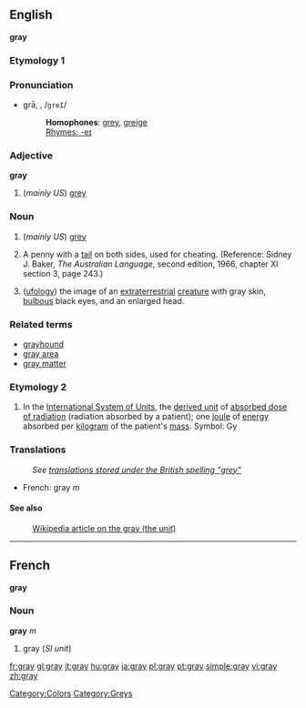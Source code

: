 {{see|Gray}}
==English==
<!--If you edit this entry, please also edit the following entry to ensure these two entries remain in synchrony:
grey-->
'''gray'''

===Etymology 1===

===Pronunciation===
*grā, {{IPA|/ɡreɪ/}}, /<tt>greI</tt>/
*:'''Homophones''': [[grey]], [[greige]]
*:[[Rhymes:English:-eɪ|Rhymes: -eɪ]]

===Adjective===
'''gray'''

#(''mainly US'') [[grey]]

===Noun===

#(''mainly US'') [[grey]]
# {{two-up}} A penny with a [[tail]] on both sides, used for cheating.  (Reference: Sidney J. Baker, ''The Australian Language'', second edition, 1966, chapter XI section 3, page 243.)
# ([[ufology]]) the image of an [[extraterrestrial]] [[creature]] with gray skin, [[bulbous]] black eyes, and an enlarged head.

===Related terms===
*[[grayhound]]
*[[gray area]]
*[[gray matter]]

===Etymology 2===

#In the [[International System of Units]], the [[derived unit]] of [[absorbed dose of radiation]] (radiation absorbed by a patient); one [[joule]] of [[energy]] absorbed per [[kilogram]] of the patient's [[mass]].  Symbol: Gy

===Translations===
:''See [[gray#Translations|translations stored under the British spelling "grey"]]''
*French: gray ''m''

====See also====
:[[w:gray_(unit)|Wikipedia article on the gray (the unit)]]

----

==French==
'''gray'''

===Noun===
'''gray''' ''m''
# gray (''SI unit'')

[[Category:Colors]]
[[Category:Greys]]

[[fr:gray]]
[[gl:gray]]
[[it:gray]]
[[hu:gray]]
[[ja:gray]]
[[pl:gray]]
[[pt:gray]]
[[simple:gray]]
[[vi:gray]]
[[zh:gray]]